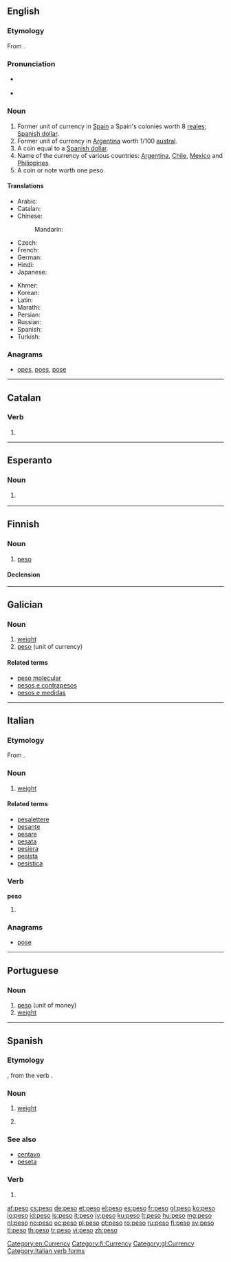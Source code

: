 {{also|Peso|pesò|pesó}}
==English==

===Etymology===
From {{etyl|es|en}} {{term|peso|lang=es}}.

===Pronunciation===
* {{a|UK}} {{IPA|/ˈpeɪsəʊ/|lang=en}}
* {{a|US}} {{IPA|/ˈpeɪsoʊ/|lang=en}}

===Noun===
{{en-noun}}

# Former unit of currency in [[Spain]] a Spain's colonies worth 8 [[real|reales]]; [[Spanish dollar]].
# Former unit of currency in [[Argentina]] worth 1/100 [[austral]].
# A coin equal to a [[Spanish dollar]].
# Name of the currency of various countries: [[Argentina]], [[Chile]], [[Mexico]] and [[Philippines]].
# A coin or note worth one peso.

====Translations====
{{trans-top|currency}}
* Arabic: {{t-|ar|بيزو|m|tr=biizu}}
* Catalan: {{t-|ca|peso|m}}
* Chinese:
*: Mandarin: {{t|cmn|比索|tr=bǐsuǒ|sc=Hani}}
* Czech: {{t+|cs|peso|n}}
* French: {{t+|fr|peso|m}}
* German: {{t+|de|Peso|m}}
* Hindi: {{t-|hi|पेसो|tr=peso}}
* Japanese: {{t+|ja|ペソ|tr=peso}}
{{trans-mid}}
* Khmer: {{t-|km|ពេសូ|tr=peiso|sc=Khmr}}
* Korean: {{t-|ko|페소|tr=peso|sc=Hang}}
* Latin: {{t-|la|pensum}}
* Marathi: {{t-|mr|पेसो|tr=peso|sc=Deva}}
* Persian: {{t-|fa|پزو}}
* Russian: {{t-|ru|песо|n|tr=péso}}
* Spanish: {{t+|es|peso|m}}
* Turkish: {{t+|tr|peso}}
{{trans-bottom}}

===Anagrams===
* [[opes#English|opes]], [[poes#English|poes]], [[pose#English|pose]]

[[Category:en:Currency]]

----

==Catalan==

===Verb===
{{head|ca|verb form}}

# {{ca-verb form of|p=1|n=sg|t=pres|m=ind|pesar}}

----

==Esperanto==

===Noun===
{{eo-noun}}

# {{currency|lang=eo}} {{l|en|peso}}

----

==Finnish==

===Noun===
{{fi-noun}}

# [[#English|peso]] {{gloss|currency}}

====Declension====
{{fi-decl-valo|pes}}

[[Category:fi:Currency]]

----

==Galician==

===Noun===
{{gl-noun|m}}

# [[weight]]
# [[#English|peso]] (unit of currency)

====Related terms====
* [[peso molecular]]
* [[pesos e contrapesos]]
* [[pesos e medidas]]

[[Category:gl:Currency]]

----

==Italian==

===Etymology===
From {{etyl|la|it}} {{term|pensum|lang=la}}.

===Noun===
{{it-noun|pes|m|o|i}}

# [[weight]]

====Related terms====
* [[pesalettere]]
* [[pesante]]
* [[pesare]]
* [[pesata]]
* [[pesiera]]
* [[pesista]]
* [[pesistica]]

===Verb===
'''peso'''

# {{conjugation of|pesare||1|s|pres|ind|lang=it}}

===Anagrams===
* [[pose#Italian|pose]]

[[Category:Italian verb forms]]

----

==Portuguese==

===Noun===
{{head|pt|noun}}

# [[#English|peso]] (unit of money)
# [[weight]]

----

==Spanish==

===Etymology===
{{etyl|la|es}} {{term|pensum|lang=la}}, from the verb {{term|penso|lang=la}}.

===Noun===
{{es-noun|m}}

# [[weight]]
# {{l|en|peso}} {{gloss|unit of currency}}

===See also===
* [[centavo]] {{m}}
* [[peseta]] {{f}}

===Verb===
{{es-verb-form|pesar}}

# {{es-verb form of|ending=ar|mood=indicative|tense=present|pers=1|number=singular|pesar}}

[[af:peso]]
[[cs:peso]]
[[de:peso]]
[[et:peso]]
[[el:peso]]
[[es:peso]]
[[fr:peso]]
[[gl:peso]]
[[ko:peso]]
[[io:peso]]
[[id:peso]]
[[is:peso]]
[[it:peso]]
[[jv:peso]]
[[ku:peso]]
[[lt:peso]]
[[hu:peso]]
[[mg:peso]]
[[nl:peso]]
[[no:peso]]
[[oc:peso]]
[[pl:peso]]
[[pt:peso]]
[[ro:peso]]
[[ru:peso]]
[[fi:peso]]
[[sv:peso]]
[[tl:peso]]
[[th:peso]]
[[tr:peso]]
[[vi:peso]]
[[zh:peso]]